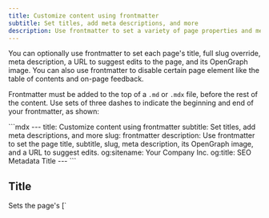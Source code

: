---
title: Customize content using frontmatter
subtitle: Set titles, add meta descriptions, and more
description: Use frontmatter to set a variety of page properties and metadata.
---

You can optionally use frontmatter to set each page's title, full slug override, meta description, a URL to suggest edits to the page, and its OpenGraph image. You can also use frontmatter to disable certain page element like the table of contents and on-page feedback. 

Frontmatter must be added to the top of a `.md` or `.mdx` file, before the rest of the content. Use sets of three dashes to indicate the beginning and end of your frontmatter, as shown:

<CodeBlock title="Example frontmatter">
```mdx
---
title: Customize content using frontmatter
subtitle: Set titles, add meta descriptions, and more 
slug: frontmatter
description: Use frontmatter to set the page title, subtitle, slug, meta description, its OpenGraph image, and a URL to suggest edits.
og:sitename: Your Company Inc.
og:title: SEO Metadata Title
---
```
</CodeBlock>

## Title 

<ParamField path="title" type="string" required={false} default="Page name from docs.yml">
  Sets the page's [`<title>` element](https://web.dev/learn/html/document-structure#document_title). This appears in browser tabs, bookmarks, and search results.
</ParamField>

The page title can be set in two ways:

1. In the page's frontmatter:
```mdx title="welcome.mdx"
---
title: Welcome to our docs
---
```

2. From the page name in docs.yml (used if no frontmatter title is set):
```yaml title="docs.yml"
title: Fern | Documentation  # Site-wide title suffix
navigation:
  - page: Welcome          # This becomes the page title
    path: ./pages/welcome.mdx
```

The final title will include the site-wide suffix. For example:
- With frontmatter: "Welcome to our docs - Fern | Documentation"
- Without frontmatter: "Welcome - Fern | Documentation"

## Subtitle

<ParamField path="subtitle" type="string" required={false}>
  Renders as a subtitle on the page. If `description` is not set, `subtitle` is also used as the meta description tag.
</ParamField>

For example, scroll to the top of this page you're visiting now and you'll see the subtitle "Set titles, add meta descriptions, and more".

## Slug

<ParamField path="slug" type="string" required={false}>
  Overrides the full URL path for the page, starting from the root of your docs site. This takes precedence over any slug defined in docs.yml.
</ParamField>

For example, if you set `slug: email` in frontmatter, the page will be available at `/email` regardless of its location in the navigation structure.

There are two ways to set a page's URL slug:

1. Using `slug` in docs.yml, which is relative to the page's location in the navigation:
<CodeBlock title='docs.yml'>
```yaml
navigation:
  - tab: overview
    layout:
      - section: Support
        contents:
          - page: Email Us
            path: ./pages/email-us.mdx
            slug: email  # Results in /overview/support/email
```
</CodeBlock>

2. Using `slug` in frontmatter, which overrides everything and sets the absolute path from the root:
<CodeBlock title='email-us.mdx'>
```mdx
---
slug: email  # Results in /email (ignores navigation structure)
---
```
</CodeBlock>

The key difference is:
- A slug in docs.yml is relative to the page's location in the navigation structure
- A slug in frontmatter is absolute and ignores the navigation structure completely

## Meta description

<ParamField path="description" type="string" required={false}>
  Set the [meta description](https://web.dev/learn/html/metadata#description) for a page. Like the page title, the meta description is important for SEO. It impacts the text that search engines display about your page in search results snippets. It can also influence search engine indexing and ranking. For more information, see [Google's guidelines for meta descriptions](https://developers.google.com/search/docs/appearance/snippet#meta-descriptions).
</ParamField>

<CodeBlock title="Example meta description">
```mdx
---
title: API Authentication
description: Learn how to authenticate your API requests using API keys, OAuth 2.0, or JWT tokens. Includes code examples in multiple languages and security best practices.
---
```
</CodeBlock>

## Edit this page

<ParamField path="edit-this-page-url" type="string" required={false}>
  Provide the absolute link to the source `.md` or `.mdx` file in GitHub. Fern uses it to add an `Edit this page` link to the page, which users of your documentation can use to suggest corrections or additions. You can also configure this globally instead of page-by-page - see [global configuration](/learn/docs/getting-started/global-configuration#edit-this-page).
</ParamField>

<CodeBlock title="Example edit-this-page-url">
```mdx
---
title: API Reference
edit-this-page-url: https://github.com/your-org/docs/blob/main/content/api-reference.mdx
---
```
</CodeBlock>

<Frame>
  <img src="./edit-this-page.png" alt="Edit this page feature" />
</Frame>

## Meta image

<ParamField path="image" type="string" required={false}>
  Configure the OpenGraph image metadata for a page using an absolute URL to an image hosted online. This image appears when your documentation links are shared on social media platforms, using the [OpenGraph](https://ogp.me/) metadata protocol. For more information, see the [web.dev explanation of OpenGraph](https://web.dev/learn/html/metadata#open_graph).
</ParamField>

## Table of contents
<ParamField path="hide-toc" type="boolean" required={false} default={false}>
  Controls the conditional rendering of the table of contents feature on the right-side of the page. Set to `true` to disable this feature.
</ParamField>

<CodeBlock title="Example hide-toc">
```mdx
---
title: Landing Page
hide-toc: true
---
```
</CodeBlock>

<Frame>
  <img src="./table-of-contents.png" alt="Table of contents feature" />
</Frame>

<Tip>
  By default, Fern will center the contents of a page when the table of contents is hidden. To control the layout of the page, see the [layout documentation](#layout)
</Tip>

## Navigation links
<ParamField path="hide-nav-links" type="boolean" required={false} default={false}>
  Controls the conditional rendering of the navigation links (previous, next) at the bottom of the page. Set to true to disable this feature.
</ParamField>

<CodeBlock title="Example hide-nav-links">
```mdx
---
title: Standalone Guide
hide-nav-links: true
---
```
</CodeBlock>

<Frame>
  <img src="./nav-link.png" alt="Navigation links feature" />
</Frame>

## On-page feedback
<ParamField path="hide-feedback" type="boolean" required={false} default={false}>
  Controls the conditional rendering of the on-page feedback form at the bottom of the page. Set to true to disable this feature.
</ParamField>

<CodeBlock title="Example hide-feedback">
```mdx
---
title: API Status Page
hide-feedback: true
---
```
</CodeBlock>

<Frame>
  <img src="./nav-link.png" alt="Navigation links feature" />
</Frame>

## Page logo
<ParamField path="logo" type="object" required={false}>
  Override the site-wide logo for a page. Specify different logos for light and dark modes using absolute URLs.
</ParamField>

<CodeBlock title='index.mdx logo example'>
```mdx
---
logo:
  light: https://link-to-image.com/image-light-mode.png
  dark: https://link-to-image.com/image-dark-mode.png
---
```
</CodeBlock>

<Info>
Currently, relative paths are _not_ supported for this field.
</Info>

## Layout
<ParamField path="layout" type="string" required={false} default="guide">
  Sets the page layout. Available options:
  
  - `overview`: A spacious, full-width layout without a table of contents. Perfect for landing pages, section overviews, and content that benefits from maximum horizontal space. Navigation sidebar remains visible.
  
  - `guide`: The default documentation layout featuring a table of contents on the right side. Ideal for tutorials, how-to guides, and any content that benefits from easy navigation through sections.
  
  - `reference`: A full-width layout optimized for an API or SDK reference. Removes the table of contents so you can add another column, such as code examples. Navigation sidebar remains visible.
  
  - `page`: A distraction-free, full-screen layout that hides both the table of contents and navigation sidebar. Best for standalone content that benefits from focused reading experiences.
  
  - `custom`: A blank canvas layout that removes all default styling constraints. Hides both the table of contents and navigation sidebar, allowing complete control over the page layout.
</ParamField>

## SEO metadata

<Note title="SEO Best Practices">
When configuring SEO metadata, ensure your titles and descriptions are unique, descriptive, and relevant to the page content. Keep descriptions between 150-160 characters for optimal display in search results.
</Note>

<CodeBlock title="Example SEO metadata">
```mdx
---
title: PlantStore API Quick Start
headline: "Gett Started with PlantStore API | Developer Documentation"
canonical-url: https://docs.plantstore.dev/welcome
og:site_name: PlantStore Developer Documentation
og:title: "PlantStore API Quick Start Guide"
og:description: "Learn how to integrate with PlantStore's API to manage plant inventory, process orders, and track shipments. Complete with code examples."
og:image: https://plantstore.dev/images/api-docs-banner.png
og:image:width: 1200
og:image:height: 630
twitter:card: summary_large_image
twitter:site: "@PlantStoreAPI"
noindex: false
nofollow: false
---
```
</CodeBlock>

### Document Properties
<ParamField path="headline" type="string" required={false}>
  When set, the `<title />` tag in the document head will use this value rather than the `title` property. This property changes the title that search engines see when crawling this page, and can be used to address Duplicate Title issues in your SEO report.
</ParamField>

<ParamField path="canonical-url" type="string" required={false}>
  Overrides the canonical url for this page. Must be a full URL including the protocol (i.e. `https://buildwithfern.com/learn/docs/content/frontmatter`)
</ParamField>

### OpenGraph Properties
<ParamField path="og:site_name" type="string" required={false}>
  The name of your website as it should appear when your content is shared.
</ParamField>

<ParamField path="og:title" type="string" required={false}>
  The title of your page as it should appear when your content is shared.
</ParamField>

<ParamField path="og:description" type="string" required={false}>
  The description of your page as it should appear when your content is shared.
</ParamField>

<ParamField path="og:url" type="string" required={false}>
  The URL of your page.
</ParamField>

<ParamField path="og:image" type="string" required={false}>
  The URL or identifier of the image that will be displayed when your content is shared.
</ParamField>

<ParamField path="og:image:width" type="number" required={false}>
  The width of the image in pixels.
</ParamField>

<ParamField path="og:image:height" type="number" required={false}>
  The height of the image in pixels.
</ParamField>

<ParamField path="og:locale" type="string" required={false}>
  The locale of the page, typically in the format `language_TERRITORY` (e.g., `en_US`).
</ParamField>

<ParamField path="og:logo" type="string" required={false}>
  The URL or identifier of the logo image of your website that will be displayed when your content is shared.
</ParamField>

### Twitter Properties
<ParamField path="twitter:title" type="string" required={false}>
  The title of your page as it should appear in a tweet.
</ParamField>

<ParamField path="twitter:description" type="string" required={false}>
  The description of your page as it should appear in a tweet.
</ParamField>

<ParamField path="twitter:handle" type="string" required={false}>
  The Twitter handle of the page creator or site.
</ParamField>

<ParamField path="twitter:image" type="string" required={false}>
  The URL or identifier of the image that will be displayed in a tweet.
</ParamField>

<ParamField path="twitter:site" type="string" required={false}>
  The name of your website as it should appear in a tweet.
</ParamField>

<ParamField path="twitter:url" type="string" required={false}>
  The URL of your page.
</ParamField>

<ParamField path="twitter:card" type="string" required={false}>
  The type of card to be used for sharing on Twitter. Options: `summary`, `summary_large_image`, `app`, `player`
</ParamField>

### Indexing Properties
<ParamField path="noindex" type="boolean" required={false} default={false}>
  If set to `true`, the page will not be indexed by search engines.
</ParamField>

<ParamField path="nofollow" type="boolean" required={false} default={false}>
  If set to `true`, a search engine will not follow any links present on the page.
</ParamField>
